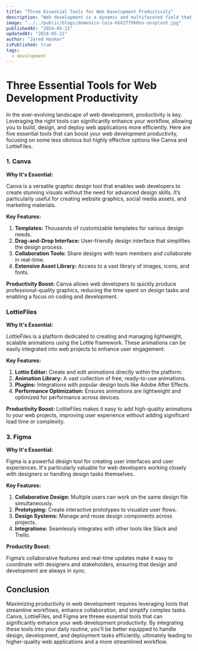 ```yaml
---
title: "Three Essential Tools for Web Development Productivity"
description: "Web development is a dynamic and multifaceted field that requires a variety of tools to stay productive and efficient."
image: "../../public/blogs/domenico-loia-hGV2TfOh0ns-unsplash.jpg"
publishedAt: "2024-05-21"
updatedAt: "2024-05-21"
author: "Jared Hooker"
isPublished: true
tags: 
  - development
---
```


# Three Essential Tools for Web Development Productivity

In the ever-evolving landscape of web development, productivity is key. Leveraging the right tools can significantly enhance your workflow, allowing you to build, design, and deploy web applications more efficiently. Here are five essential tools that can boost your web development productivity, focusing on some less obvious but highly effective options like Canva and LottieFiles.

### 1. **Canva**

**Why It's Essential:**

Canva is a versatile graphic design tool that enables web developers to create stunning visuals without the need for advanced design skills. It’s particularly useful for creating website graphics, social media assets, and marketing materials.

**Key Features:**

1. **Templates:** Thousands of customizable templates for various design needs.
2. **Drag-and-Drop Interface:** User-friendly design interface that simplifies the design process.
3. **Collaboration Tools:** Share designs with team members and collaborate in real-time.
4. **Extensive Asset Library:** Access to a vast library of images, icons, and fonts.

**Productivity Boost:**
Canva allows web developers to quickly produce professional-quality graphics, reducing the time spent on design tasks and enabling a focus on coding and development.

### LottieFiles

**Why It's Essential:**

LottieFiles is a platform dedicated to creating and managing lightweight, scalable animations using the Lottie framework. These animations can be easily integrated into web projects to enhance user engagement.

**Key Features:**

1. **Lottie Editor:** Create and edit animations directly within the platform.
2. **Animation Library:** A vast collection of free, ready-to-use animations.
3. **Plugins:** Integrations with popular design tools like Adobe After Effects.
4. **Performance Optimization:** Ensures animations are lightweight and optimized for performance across devices.

**Productivity Boost:**
LottieFiles makes it easy to add high-quality animations to your web projects, improving user experience without adding significant load time or complexity.

### 3. Figma

**Why It's Essential:**

Figma is a powerful design tool for creating user interfaces and user experiences. It's particularly valuable for web developers working closely with designers or handling design tasks themselves.

**Key Features:**

1. **Collaborative Design:** Multiple users can work on the same design file simultaneously.
2. **Prototyping:** Create interactive prototypes to visualize user flows.
3. **Design Systems:** Manage and reuse design components across projects.
4. **Integrations:** Seamlessly integrates with other tools like Slack and Trello.

**Productity Boost:**

Figma’s collaborative features and real-time updates make it easy to coordinate with designers and stakeholders, ensuring that design and development are always in sync.

## Conclusion

Maximizing productivity in web development requires leveraging tools that streamline workflows, enhance collaboration, and simplify complex tasks. Canva, LottieFiles, and Figma are threee essential tools that can significantly enhance your web development productivity. By integrating these tools into your daily routine, you'll be better equipped to handle design, development, and deployment tasks efficiently, ultimately leading to higher-quality web applications and a more streamlined workflow.